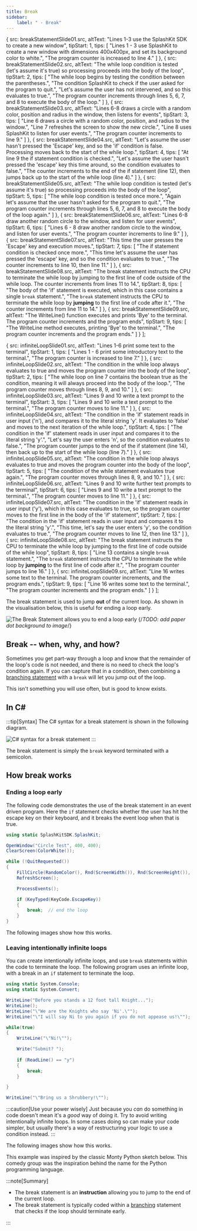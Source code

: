 ```yaml
---
title: Break
sidebar:
    label: " - Break"
---
```




  {
    src: breakStatementSlide01.src,
    altText: "Lines 1-3 use the SplashKit SDK to create a new window",
    tipStart: 1,
    tips: [
      "Lines 1 - 3 use SplashKit to create a new window with dimensions 400x400px, and set its background color to white.",
      "The program counter is increased to line 4."
    ]
  },
  {
    src: breakStatementSlide02.src,
    altText: "The while loop condition is tested (let's assume it's true) so processing proceeds into the body of the loop",
    tipStart: 2,
    tips: [
      "The while loop begins by testing the condition between the parentheses.",
      "The condition SplashKit to check if the user asked for the program to quit.",
      "Let's assume the user has not intervened, and so this evaluates to <span class='booleanTrue'>true</span>.",
      "The program counter increments through lines 5, 6, 7, and 8 to execute the body of the loop."
    ]
  },
  {
    src: breakStatementSlide03.src,
    altText: "Lines 6-8 draws a circle with a random color, position and radius in the window, then listens for events",
    tipStart: 3,
    tips: [
      "Line 6 draws a circle with a random color, position, and radius to the window.",
      "Line 7 refreshes the screen to show the new circle.",
      "Line 8 uses SplashKit to listen for user events.",
      "The program counter increments to line 9."
    ]
  },
  {
    src: breakStatementSlide04.src,
    altText: "Let's assume the user hasn't pressed the 'Escape' key, and so the 'if' condition is false. Processing moves back to the start of the while loop.",
    tipStart: 4,
    tips: [
      "At line 9 the if statement condition is checked.",
      "Let's assume the user hasn't pressed the 'escape' key this time around, so the condition evaluates to <span class='booleanFalse'>false</span>.",
      "The counter increments to the end of the if statement (line 12), then jumps back up to the start of the while loop (line 4)."
    ]
  },
  {
    src: breakStatementSlide05.src,
    altText: "The while loop condition is tested (let's assume it's true) so processing proceeds into the body of the loop",
    tipStart: 5,
    tips: [
      "The while loop condition is tested once more.",
      "Again let's assume that the user hasn't asked for the program to quit.",
      "The program counter increments through lines 5, 6, 7, and 8 to execute the body of the loop again."
    ]
  },
  {
    src: breakStatementSlide06.src,
    altText: "Lines 6-8 draw another random circle to the window, and listen for user events",
    tipStart: 6,
    tips: [
      "Lines 6 - 8 draw another random circle to the window, and listen for user events.",
      "The program counter increments to line 9."
    ]
  },
  {
    src: breakStatementSlide07.src,
    altText: "This time the user presses the 'Escape' key and execution moves.",
    tipStart: 7,
    tips: [
      "The if statement condition is checked once more.",
      "This time let's assume the user has pressed the 'escape' key, and so the condition evaluates to <span class='booleanTrue'>true</span>.",
      "The counter increments to line 10, then line 11."
    ]
  },
  {
    src: breakStatementSlide08.src,
    altText: "The break statement instructs the CPU to terminate the while loop by jumping to the first line of code outside of the while loop. The counter increments from lines 11 to 14.",
    tipStart: 8,
    tips: [
      "The body of the 'if' statement is executed, which in this case contains a single <code>break</code> statement.",
      "The <code>break</code> statement instructs the CPU to terminate the while loop by <strong>jumping</strong> to the first line of code after it.",
      "The counter increments from line 11 to 14."
    ]
  },
  {
    src: breakStatementSlide09.src,
    altText: "The WriteLine() function executes and prints 'Bye' to the terminal. The program counter increments and the program ends",
    tipStart: 9,
    tips: [
      "The WriteLine method executes, printing 'Bye' to the terminal.",
      "The program counter increments and the program ends."
    ]
  }
];


  {
    src: infiniteLoopSlide01.src,
    altText: "Lines 1-6 print some text to the terminal",
    tipStart: 1,
    tips: [
      "Lines 1 - 6 print some introductory text to the terminal.",
      "The program counter is increased to line 7."
    ]
  },
  {
    src: infiniteLoopSlide02.src,
    altText: "The condition in the while loop always evaluates to true and moves the program counter into the body of the loop",
    tipStart: 2,
    tips: [
      "The while loop on line 7 contains the boolean <span class='booleanTrue'>true</span> as the condition, meaning it will always proceed into the body of the loop.",
      "The program counter moves through lines 8, 9, and 10."
    ]
  },
  {
    src: infiniteLoopSlide03.src,
    altText: "Lines 9 and 10 write a text prompt to the terminal",
    tipStart: 3,
    tips: [
      "Lines 9 and 10 write a text prompt to the terminal.",
      "The program counter moves to line 11."
    ]
  },
  {
    src: infiniteLoopSlide04.src,
    altText: "The condition in the 'if' statement reads in user input ('n'), and compares it to the literal string 'y'. It evaluates to 'false' and moves to the next iteration of the while loop.",
    tipStart: 4,
    tips: [
      "The condition in the 'if' statement reads in user input and compares it to the literal string 'y'.",
      "Let's say the user enters 'n', so the condition evaluates to <span class='booleanFalse'>false</span>.",
      "The program counter jumps to the end of the if statement (line 14), then back up to the start of the while loop (line 7)."
    ]
  },
  {
    src: infiniteLoopSlide05.src,
    altText: "The condition in the while loop always evaluates to true and moves the program counter into the body of the loop",
    tipStart: 5,
    tips: [
      "The condition of the while statement evaluates <span class='booleanTrue'>true</span> again.",
      "The program counter moves through lines 8, 9, and 10."
    ]
  },
  {
    src: infiniteLoopSlide06.src,
    altText: "Lines 9 and 10 write further text prompts to the terminal",
    tipStart: 6,
    tips: [
      "Lines 9 and 10 write a text prompt to the terminal.",
      "The program counter moves to line 11."
    ]
  },
  {
    src: infiniteLoopSlide07.src,
    altText: "The condition in the 'if' statement reads in user input ('y'), which in this case evaluates to true, so the program counter moves to the first line in the body of the 'if' statement",
    tipStart: 7,
    tips: [
      "The condition in the 'if' statement reads in user input and compares it to the literal string 'y'.",
      "This time, let's say the user enters 'y', so the condition evaluates to <span class='booleanFalse'>true</span>.",
      "The program counter moves to line 12, then line 13."
    ]
  },
  {
    src: infiniteLoopSlide08.src,
    altText: "The break statement instructs the CPU to terminate the while loop by jumping to the first line of code outside of the while loop",
    tipStart: 8,
    tips: [
      "Line 13 contains a single <code>break</code> statement.",
      "The <code>break</code> statement instructs the CPU to terminate the while loop by <strong>jumping</strong> to the first line of code after it.",
      "The program counter jumps to line 16."
    ]
  },
  {
    src: infiniteLoopSlide09.src,
    altText: "Line 16 writes some text to the terminal. The program counter increments, and the program ends.",
    tipStart: 9,
    tips: [
      "Line 16 writes some text to the terminal.",
      "The program counter increments and the program ends."
    ]
  }
];

The break statement is used to jump **out** of the current loop. As shown in the visualisation below, this is useful for ending a loop early.

![The Break Statement allows you to end a loop early](./images/statement-break.png "The Break Statement allows you to end a loop early")
{/*TODO: add paper dot background to image*/}

## Break -- when, why, and how?

Sometimes you get part-way through a loop and know that the remainder of the loop's code is not needed, and there is no need to check the loop's condition again. If you can capture that in a condition, then combining a [branching statement](/book/part-1-instructions/3-control-flow/2-trailside/03-0-branching) with a `break` will let you jump out of the loop.

This isn't something you will use often, but is good to know exists.

## In C#

:::tip[Syntax]
The C# syntax for a break statement is shown in the following diagram.

![C# syntax for a break statement](./images/break-statement.png)
:::

The break statement is simply the `break` keyword terminated with a semicolon.

## How break works

### Ending a loop early

The following code demonstrates the use of the break statement in an event driven program. Here the `if` statement checks whether the user has hit the escape key on their keyboard, and it breaks the event loop when that is true.

```csharp
using static SplashKitSDK.SplashKit;

OpenWindow("Circle Test", 400, 400);
ClearScreen(ColorWhite());

while (!QuitRequested())
{
    FillCircle(RandomColor(), Rnd(ScreenWidth()), Rnd(ScreenHeight()), Rnd(50));
    RefreshScreen();

    ProcessEvents();

    if (KeyTyped(KeyCode.EscapeKey))
    {
        break;  // end the loop
    }
}
```

The following images show how this works.

<MySwiper client:only height="" images={sliderImagesBreakStatement}></MySwiper>

### Leaving intentionally infinite loops

You can create intentionally infinite loops, and use `break` statements within the code to terminate the loop. The following program uses an infinite loop, with a break in an `if` statement to terminate the loop.

```csharp
using static System.Console;
using static System.Convert;

WriteLine("Before you stands a 12 foot tall Knight...");
WriteLine();
WriteLine("\"We are the Knights who say 'Ni'.\"");
WriteLine("\"I will say Ni to you again if you do not appease us!\"");

while(true)
{
    WriteLine("\"Ni!\"");

    Write("Submit? ");
    
    if (ReadLine() == "y")
    {
        break;
    }

}

WriteLine("\"Bring us a Shrubbery!\"");
```

:::caution[Use your power wisely]
Just because you *can* do something in code doesn't mean it's a *good* way of doing it.
Try to avoid writing intentionally infinite loops.
In some cases doing so can make your code simpler, but usually there's a way of restructuring your logic to use a condition instead.
:::

The following images show how this works.

<MySwiper client:only height="" images={sliderImagesInfiniteLoop}></MySwiper>

This example was inspired by the classic Monty Python sketch below. This comedy group was the inspiration behind the name for the Python programming language.

<div class="not-content">
  <YouTube id="zIV4poUZAQo" params="fs=1&start=104&modestbranding=1&rel=0"/>
</div>

:::note[Summary]

- The break statement is an **instruction** allowing you to jump to the end of the current loop.
- The break statement is typically coded within a [branching](/book/part-1-instructions/3-control-flow/2-trailside/03-0-branching) statement that checks if the loop should terminate early.

:::
